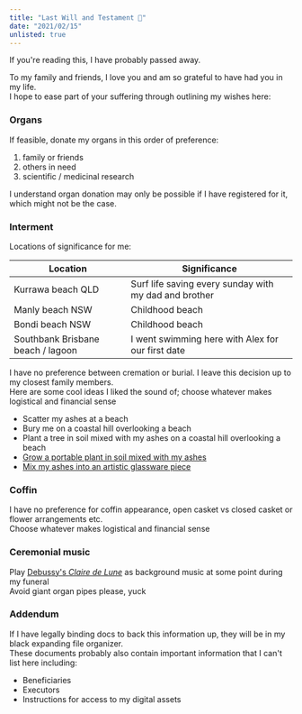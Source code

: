 ```yaml
---
title: "Last Will and Testament 🌠"
date: "2021/02/15"
unlisted: true
---
```


If you're reading this, I have probably passed away.

To my family and friends, I love you and am so grateful to have had you in my life.  
I hope to ease part of your suffering through outlining my wishes here:

### Organs

If feasible, donate my organs in this order of preference:

1. family or friends
2. others in need
3. scientific / medicinal research

I understand organ donation may only be possible if I have registered for it, which might not be the case.

### Interment

Locations of significance for me:

| Location                          | Significance                                          |
| --------------------------------- | ----------------------------------------------------- |
| Kurrawa beach QLD                 | Surf life saving every sunday with my dad and brother |
| Manly beach NSW                   | Childhood beach                                       |
| Bondi beach NSW                   | Childhood beach                                       |
| Southbank Brisbane beach / lagoon | I went swimming here with Alex for our first date     |

I have no preference between cremation or burial. I leave this decision up to my closest family members.  
Here are some cool ideas I liked the sound of; choose whatever makes logistical and financial sense

- Scatter my ashes at a beach
- Bury me on a coastal hill overlooking a beach
- Plant a tree in soil mixed with my ashes on a coastal hill overlooking a beach
- [Grow a portable plant in soil mixed with my ashes](https://urnabios.com/)
- [Mix my ashes into an artistic glassware piece](https://www.google.com/search?q=cremated+ashes+glassware&tbm=isch)

### Coffin

I have no preference for coffin appearance, open casket vs closed casket or flower arrangements etc.  
Choose whatever makes logistical and financial sense

### Ceremonial music

Play [Debussy's _Claire de Lune_](https://youtu.be/ea2WoUtbzuw) as background music at some point during my funeral  
Avoid giant organ pipes please, yuck

### Addendum

If I have legally binding docs to back this information up, they will be in my black expanding file organizer.  
These documents probably also contain important information that I can't list here including:

- Beneficiaries
- Executors
- Instructions for access to my digital assets
